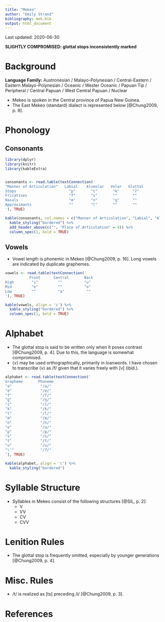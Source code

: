```yaml
---
title: "Mekeo"
author: "Emily Strand"
bibliography: mek.bib
output: html_document
---
```


Last updated: 2020-06-30

**SLIGHTLY COMPROMISED: glottal stops inconsistently marked**

# Background

**Language Family:** Austronesian / Malayo-Polynesian / Central-Eastern / Eastern Malayo-Polynesian / Oceanic / Wester Oceanic / Papuan Tip / Peripheral / Central Papuan / West Central Papuan / Nuclear

* Mekeo is spoken in the Central province of Papua New Guinea.
* The East Mekeo (standard) dialect is represented below [@Chung2009, p. 9].

# Phonology

## Consonants

```r

library(dplyr)
library(knitr)
library(kableExtra)


consonants <- read.table(textConnection('
"Manner of Articulation"   Labial    Alveolar   Velar   Glottal
Stops                        "p"       "t"       "k"      "ʔ"
Fricatives                   "f"       "s"       ""       ""
Nasals                       "m"       "n"       "ŋ"      ""
Approximants                 ""        "l"       ""       ""
'), TRUE)

kable(consonants, col.names = c("Manner of Articulation", "Labial", "Alveolar", "Velar", "Glottal"), align = 'c') %>%
  kable_styling("bordered") %>%
  add_header_above(c("", "Place of Articulation" = 4)) %>%
  column_spec(1, bold = TRUE)
```  

## Vowels

* Vowel length is phonemic in Mekeo [@Chung2009, p. 16]. Long vowels are indicated by duplicate graphemes.

```r

vowels <- read.table(textConnection('
           Front      Central       Back
High        "i"         ""          "u"
Mid         "e"         ""          "o"
Low         ""          "a"          ""
'), TRUE)

kable(vowels, align = 'c') %>%
  kable_styling("bordered") %>%
  column_spec(1, bold = TRUE)
```

# Alphabet

* The glottal stop is said to be written only when it poses contrast [@Chung2009, p. 4]. Due to this, the language is somewhat compromised.
* ⟨v⟩ may be used orthographically, primarily in loanwords. I have chosen to transcribe ⟨v⟩ as /f/ given that it varies freely with [v] (ibid.).

```r

alphabet <- read.table(textConnection('
Grapheme       Phoneme
"a"             "/a/"
"e"             "/e/"
"f"             "/f/"
"g"             "/ŋ/"
"i"             "/i/"
"k"             "/k/"
"l"             "/l/"
"m"             "/m/"
"n"             "/n/"
"o"             "/o/"
"p"             "/p/"
"s"             "/s/"
"t"             "/t/"
"u"             "/u/"
"\'"            "/ʔ/"
'), TRUE)

kable(alphabet, align = 'c') %>%
  kable_styling("bordered")
```

# Syllable Structure

* Syllables in Mekeo consist of the following structures [@SIL, p. 2]:
    - V
    - VV
    - CV
    - CVV

# Lenition Rules

* The glottal stop is frequently omitted, especially by younger generations [@Chung2009, p. 4].

# Misc. Rules

* /t/ is realized as [ts] preceding /i/ [@Chung2009, p. 3].

# References
